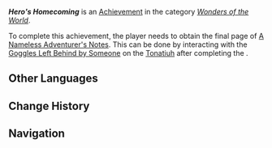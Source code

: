 {{Achievement Infobox
|id           = 81557
|order id     = 1541
|category     = Wonders of the World
|description  = At the very end of the story, you changed [[Bona|"her"]] ending.
|requirements = Obtain the third page of ''[[A Nameless Adventurer's Notes]]''
|primogems    = 5
|tracking     = 
|topic        = 
|type         = Exploration
|quest        = 
|hidden       = 1
}}
'''''Hero's Homecoming''''' is an [[Achievement]] in the category ''[[Wonders of the World]]''. 

To complete this achievement, the player needs to obtain the final page of [[A Nameless Adventurer's Notes]]. This can be done by interacting with the [[Tonatiuh#Goggles Left Behind by Someone|Goggles Left Behind by Someone]] on the [[Tonatiuh]] after completing the {{Quest|Lost Traveler in the Ashen Realm}}.

==Other Languages==
{{Other Languages
|en       = Hero's Homecoming
|zhs      = 勇者的归途
|zhs_rm   = 
|zht      = 勇者的歸途
|zht_rm   = 
|zh_tl    = 
|ja       = 勇者ご一行の帰り道
|ja_rm    = 
|ja_tl    = 
|ko       = 용사의 귀로
|ko_tl    = 
|es       = Regreso heroico
|es_tl    = Heroic Return
|fr       = Retour héroïque
|fr_tl    = Heroic Return
|ru       = Возвращение героя
|ru_tl    = 
|th       = การหวนคืนของผู้กล้า
|th_rm    = 
|th_tl    = 
|vi       = Đường Về Của Dũng Sĩ
|vi_tl    = 
|de       = Rückkehr eines Helden
|de_tl    = 
|id       = Kepulangan Sang Pahlawan
|id_tl    = Hero's Homecoming
|pt       = Retorno do Herói
|pt_tl    = 
|tr       = Kahramanın Dönüşü
|tr_tl    = 
|it       = Il ritorno dell'eroe
|it_tl    = 
}}

==Change History==
{{Change History|5.2}}

==Navigation==
{{Achievement Navbox}}